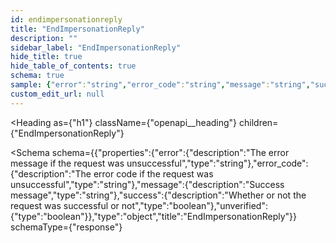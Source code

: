 ```yaml
---
id: endimpersonationreply
title: "EndImpersonationReply"
description: ""
sidebar_label: "EndImpersonationReply"
hide_title: true
hide_table_of_contents: true
schema: true
sample: {"error":"string","error_code":"string","message":"string","success":true,"unverified":true}
custom_edit_url: null
---
```



<Heading
  as={"h1"}
  className={"openapi__heading"}
  children={"EndImpersonationReply"}
>
</Heading>





<Schema
  schema={{"properties":{"error":{"description":"The error message if the request was unsuccessful","type":"string"},"error_code":{"description":"The error code if the request was unsuccessful","type":"string"},"message":{"description":"Success message","type":"string"},"success":{"description":"Whether or not the request was successful or not","type":"boolean"},"unverified":{"type":"boolean"}},"type":"object","title":"EndImpersonationReply"}}
  schemaType={"response"}
>

</Schema>
